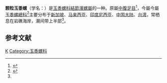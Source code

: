 {{Speciesbox
| taxon = Nodilittorina pyramidalis
| binomial_authority = (Quay et Gaimard, 1833)
}}
'''颗粒玉黍螺'''（学名：''{{lang|la|Nodilittorina pyramidalis}}''）是[[玉黍螺科|玉黍螺科]][[結節濱螺屬|結節濱螺屬]]的一种。原屬[[中腹足目|中腹足目]]<ref name=shell>{{cite web|url=http://shell.sinica.edu.tw/chinese/shellbase_detail.php?science_no=281|title=国际贝库：颗粒玉黍螺|publisher=台湾贝类资料库|accessdate=2009-08-11}}</ref>，今屬今屬[[玉黍螺總科|玉黍螺總科]]<ref>{{GBIF |ID=7817840 |title=玉黍螺總科 }}</ref>主要分布于[[新加坡|新加坡]]、[[马来西亚|马来西亚]]、[[印度尼西亚|印度尼西亚]]、[[中国大陆|中国大陆]]、[[台湾|台湾]]，常栖息在岩礁海岸，潮间带上半部<ref name=shell />。

== 参考文献 ==
{{reflist}}

{{taxonbar}}
[[Category:_1833年描述的动物|K]]
[[Category:玉黍螺科|Category:玉黍螺科]]